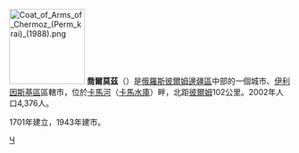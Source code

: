 {{coord|58|47|N|56|09|E|display=title}}
[[File:Coat_of_Arms_of_Chermoz_(Perm_krai)_(1988).png|135px]]
'''喬爾莫茲'''（{{lang-ru|Чёрмоз|Chyormoz}}）是[[俄羅斯|俄羅斯]][[彼爾姆邊疆區|彼爾姆邊疆區]]中部的一個城市、[[伊利因斯基區|伊利因斯基區]]區轄市，位於[[卡馬河|卡馬河]]（[[卡馬水庫|卡馬水庫]]）畔，北距[[彼爾姆|彼爾姆]]102公里。2002年人口4,376人。

1701年建立，1943年建市。

{{彼爾姆邊疆區城市}}

[[Category:彼爾姆邊疆區城市|Ч]]